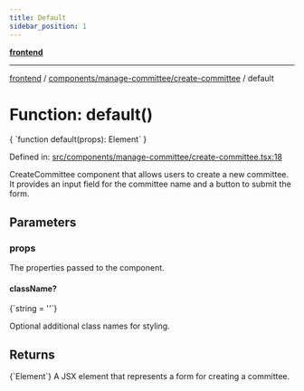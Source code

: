 ```yaml
---
title: Default
sidebar_position: 1
---
```



[**frontend**](../../../..)

***

[frontend](../../../..) / [components/manage-committee/create-committee](..) / default

# Function: default()

<CodeBlock language="ts">
{ `function default(props): Element` }
</CodeBlock>

Defined in: [src/components/manage-committee/create-committee.tsx:18](https://github.com/svsticky/CommitteeClash/blob/f974faa16c13593c1cc0eea50bf89b045abdabb5/frontend/src/components/manage-committee/create-committee.tsx#L18)

CreateCommittee component that allows users to create a new committee.
It provides an input field for the committee name and a button to submit the form.

## Parameters

### props

The properties passed to the component.

#### className?
<CodeBlock language="ts">
{`string = ''`}
</CodeBlock>

Optional additional class names for styling.

## Returns
<CodeBlock language="ts">
{`Element`}
</CodeBlock>
A JSX element that represents a form for creating a committee.
